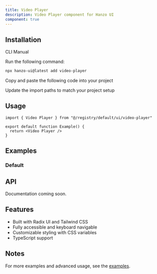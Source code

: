 ```yaml
---
title: Video Player
description: Video Player component for Hanzo UI
component: true
---
```


<ComponentPreview name="video-player-demo" />

## Installation

<Tabs defaultValue="cli">

<TabsList>
  <TabsTrigger value="cli">CLI</TabsTrigger>
  <TabsTrigger value="manual">Manual</TabsTrigger>
</TabsList>

<TabsContent value="cli">

<Steps>

<Step>Run the following command:</Step>

```bash
npx hanzo-ui@latest add video-player
```

</Steps>

</TabsContent>

<TabsContent value="manual">

<Steps>

<Step>Copy and paste the following code into your project</Step>

<ComponentSource name="video-player" />

<Step>Update the import paths to match your project setup</Step>

</Steps>

</TabsContent>

</Tabs>

## Usage

```tsx
import { Video Player } from "@/registry/default/ui/video-player"

export default function Example() {
  return <Video Player />
}
```

## Examples

### Default

<ComponentPreview name="video-player-demo" />

## API

Documentation coming soon.

## Features

- Built with Radix UI and Tailwind CSS
- Fully accessible and keyboard navigable
- Customizable styling with CSS variables
- TypeScript support

## Notes

For more examples and advanced usage, see the [examples](/examples).
